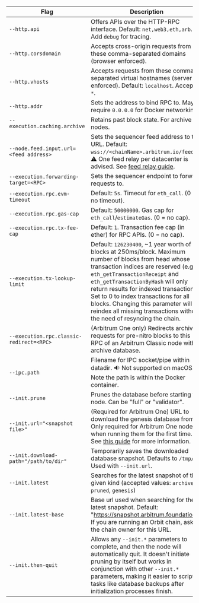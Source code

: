 <section class='small-table'>

| Flag                                     | Description                                                                                                                                                                                                                                                                                                                                                                                                        |
| ---------------------------------------- | ------------------------------------------------------------------------------------------------------------------------------------------------------------------------------------------------------------------------------------------------------------------------------------------------------------------------------------------------------------------------------------------------------------------ |
| `--http.api`                             | Offers APIs over the HTTP-RPC interface. Default: `net,web3,eth,arb`. Add `debug` for tracing.                                                                                                                                                                                                                                                                                                                     |
| `--http.corsdomain`                      | Accepts cross-origin requests from these comma-separated domains (browser enforced).                                                                                                                                                                                                                                                                                                                               |
| `--http.vhosts`                          | Accepts requests from these comma-separated virtual hostnames (server enforced). Default: `localhost`. Accepts `*`.                                                                                                                                                                                                                                                                                                |
| `--http.addr`                            | Sets the address to bind RPC to. May require `0.0.0.0` for Docker networking.                                                                                                                                                                                                                                                                                                                                      |
| `--execution.caching.archive`            | Retains past block state. For archive nodes.                                                                                                                                                                                                                                                                                                                                                                       |
| `--node.feed.input.url=<feed address>`   | Sets the sequencer feed address to this URL. Default: `wss://<chainName>.arbitrum.io/feed`. ⚠️ One feed relay per datacenter is advised. See [feed relay guide](/run-arbitrum-node/sequencer/01-run-feed-relay.mdx).                                                                                                                                                                                               |
| `--execution.forwarding-target=<RPC>`    | Sets the sequencer endpoint to forward requests to.                                                                                                                                                                                                                                                                                                                                                                |
| `--execution.rpc.evm-timeout`            | Default: `5s`. Timeout for `eth_call`. (0 == no timeout).                                                                                                                                                                                                                                                                                                                                                          |
| `--execution.rpc.gas-cap`                | Default: `50000000`. Gas cap for `eth_call`/`estimateGas`. (0 = no cap).                                                                                                                                                                                                                                                                                                                                           |
| `--execution.rpc.tx-fee-cap`             | Default: `1`. Transaction fee cap (in ether) for RPC APIs. (0 = no cap).                                                                                                                                                                                                                                                                                                                                           |
| `--execution.tx-lookup-limit`            | Default: `126230400`, ~1 year worth of blocks at 250ms/block. Maximum number of blocks from head whose transaction indices are reserved (e.g. `eth_getTransactionReceipt` and `eth_getTransactionByHash` will only return results for indexed transactions). Set to 0 to index transactions for all blocks. Changing this parameter will reindex all missing transactions without the need of resyncing the chain. |
| `--execution.rpc.classic-redirect=<RPC>` | (Arbitrum One only) Redirects archive requests for pre-nitro blocks to this RPC of an Arbitrum Classic node with archive database.                                                                                                                                                                                                                                                                                 |
| `--ipc.path`                             | Filename for IPC socket/pipe within datadir. 🔉 Not supported on macOS. Note the path is within the Docker container.                                                                                                                                                                                                                                                                                              |
| `--init.prune`                           | Prunes the database before starting the node. Can be "full" or "validator".                                                                                                                                                                                                                                                                                                                                        |
| `--init.url="<snapshot file>"`           | (Required for Arbitrum One) URL to download the genesis database from. Only required for Arbitrum One nodes, when running them for the first time. See [this guide](/run-arbitrum-node/nitro/03-nitro-database-snapshots.mdx) for more information.                                                                                                                                                                |
| `--init.download-path="/path/to/dir"`    | Temporarily saves the downloaded database snapshot. Defaults to `/tmp/`. Used with `--init.url`.                                                                                                                                                                                                                                                                                                                   |
| `--init.latest`                          | Searches for the latest snapshot of the given kind (accepted values: `archive`, `pruned`, `genesis`)                                                                                                                                                                                                                                                                                                               |
| `--init.latest-base`                     | Base url used when searching for the latest snapshot. Default: "https://snapshot.arbitrum.foundation/". If you are running an Orbit chain, ask the chain owner for this URL.                                                                                                                                                                                                                                       |
| `--init.then-quit`                       | Allows any `--init.*` parameters to complete, and then the node will automatically quit. It doesn't initiate pruning by itself but works in conjunction with other `--init.*` parameters, making it easier to script tasks like database backups after initialization processes finish.                                                                                                                            |

</section>
